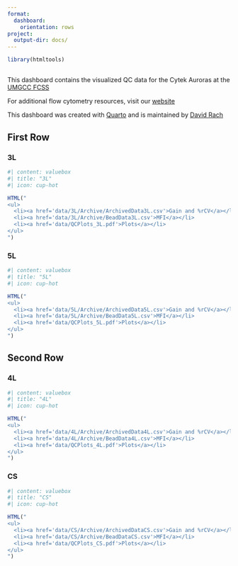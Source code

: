 ```yaml
---
format:
  dashboard:
    orientation: rows
project:
  output-dir: docs/
---
```


```r
library(htmltools)
```

## {.sidebar}

This dashboard contains the visualized QC data for the Cytek Auroras at the [UMGCC FCSS](https://www.medschool.umaryland.edu/cibr/core/umgccc_flow/)

For additional flow cytometry resources, visit our [website](https://sites.google.com/view/umgcccflow/home)

This dashboard was created with [Quarto](https://quarto.org/) and is maintained by [David Rach](https://github.com/DavidRach)


## First Row {height="50%"}

### 3L {width="50%"}

::: {.card title="" width="33%"}

:::

```r
#| content: valuebox
#| title: "3L"
#| icon: cup-hot

HTML("
<ul>
  <li><a href='data/3L/Archive/ArchivedData3L.csv'>Gain and %rCV</a></li>
  <li><a href='data/3L/Archive/BeadData3L.csv'>MFI</a></li>
  <li><a href='data/QCPlots_3L.pdf'>Plots</a></li>
</ul>
")
```

### 5L {width="50%"}

::: {.card title="" width="33%"}

:::

```r
#| content: valuebox
#| title: "5L"
#| icon: cup-hot

HTML("
<ul>
  <li><a href='data/5L/Archive/ArchivedData5L.csv'>Gain and %rCV</a></li>
  <li><a href='data/5L/Archive/BeadData5L.csv'>MFI</a></li>
  <li><a href='data/QCPlots_5L.pdf'>Plots</a></li>
</ul>
")
```




## Second Row {height="50%"}

### 4L {width="50%"}

```r
#| content: valuebox
#| title: "4L"
#| icon: cup-hot

HTML("
<ul>
  <li><a href='data/4L/Archive/ArchivedData4L.csv'>Gain and %rCV</a></li>
  <li><a href='data/4L/Archive/BeadData4L.csv'>MFI</a></li>
  <li><a href='data/QCPlots_4L.pdf'>Plots</a></li>
</ul>
")
```

::: {.card title="" width="33%"}

:::

### CS {width="50%"}

```r
#| content: valuebox
#| title: "CS"
#| icon: cup-hot

HTML("
<ul>
  <li><a href='data/CS/Archive/ArchivedDataCS.csv'>Gain and %rCV</a></li>
  <li><a href='data/CS/Archive/BeadDataCS.csv'>MFI</a></li>
  <li><a href='data/QCPlots_CS.pdf'>Plots</a></li>
</ul>
")
```

::: {.card title="" width="33%"}

:::

 